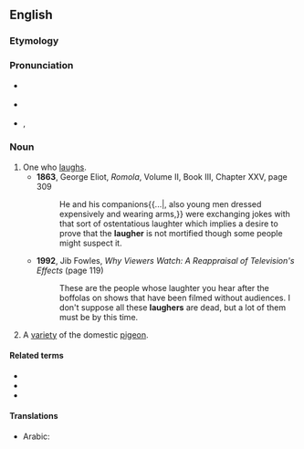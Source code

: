 ==English==

===Etymology===
{{affix|en|laugh|-er|id2=agent noun}}

===Pronunciation===
* {{a|UK}} {{enPR|lăfə|läfə}} {{IPA|/ˈlæfə/|/ˈlɑːfə/|lang=en}}
* {{a|US}} {{enPR|lăfə}} {{IPA|/ˈlæfɚ/|lang=en}}
* {{rhymes|æfə(r)|lang=en}}, {{rhymes|ɑːfə(ɹ)|lang=en}}

===Noun===
{{en-noun}}

# One who [[laugh]]s.
#* '''1863''', George Eliot, ''Romola'', Volume II, Book III, Chapter XXV, page 309
#*: He and his companions{{...|, also young men dressed expensively and wearing arms,}} were exchanging jokes with that sort of ostentatious laughter which implies a desire to prove that the '''laugher''' is not mortified though some people might suspect it.
#* '''1992''', Jib Fowles, ''Why Viewers Watch: A Reappraisal of Television's Effects'' (page 119)
#*: These are the people whose laughter you hear after the boffolas on shows that have been filmed without audiences. I don't suppose all these '''laughers''' are dead, but a lot of them must be by this time.
# A [[variety]] of the domestic [[pigeon]].

====Related terms====
* {{l|en|laugh}}
* {{l|en|laughingly}}
* {{l|en|laughter}}

====Translations====
{{trans-top|one who laughs}}
* Arabic: {{t|ar|ضَاحِك}}
{{trans-mid}}
{{trans-bottom}}

{{trans-top|variety of the domestic pigeon}}
{{trans-mid}}
{{trans-bottom}}